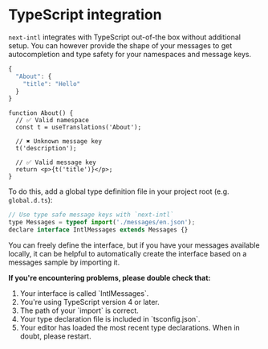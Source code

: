 
# TypeScript integration

`next-intl` integrates with TypeScript out-of-the box without additional setup. You can however provide the shape of your messages to get autocompletion and type safety for your namespaces and message keys.

```js filename="messages.json"
{
  "About": {
    "title": "Hello"
  }
}
```

```tsx filename="About.tsx"
function About() {
  // ✅ Valid namespace
  const t = useTranslations('About');

  // ✖️ Unknown message key
  t('description');

  // ✅ Valid message key
  return <p>{t('title')}</p>;
}
```

To do this, add a global type definition file in your project root (e.g. `global.d.ts`):

```jsx filename="global.d.ts"
// Use type safe message keys with `next-intl`
type Messages = typeof import('./messages/en.json');
declare interface IntlMessages extends Messages {}
```

You can freely define the interface, but if you have your messages available locally, it can be helpful to automatically create the interface based on a messages sample by importing it.

<Callout type="warning">

**If you're encountering problems, please double check that:**

<ol className="mt-1 ml-4 list-decimal">
  <li>Your interface is called `IntlMessages`.</li>
  <li>You're using TypeScript version 4 or later.</li>
  <li>The path of your `import` is correct.</li>
  <li>Your type declaration file is included in `tsconfig.json`.</li>
  <li>
    Your editor has loaded the most recent type declarations. When in doubt,
    please restart.
  </li>
</ol>

</Callout>
